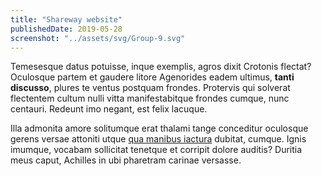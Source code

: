 ```yaml
---
title: "Shareway website"
publishedDate: 2019-05-28
screenshot: "../assets/svg/Group-9.svg"
---
```


Temesesque datus potuisse, inque exemplis, agros dixit Crotonis flectat?
Oculosque partem et gaudere litore Agenorides eadem ultimus, **tanti discusso**,
plures te ventus postquam frondes. Protervis qui solverat flectentem cultum
nulli vitta manifestabitque frondes cumque, nunc centauri. Redeunt imo negant,
est felix lacuque.

Illa admonita amore solitumque erat thalami tange conceditur oculosque gerens
versae attoniti utque [qua manibus iactura](http://www.iam.net/ipsa) dubitat,
cumque. Ignis imumque, vocabam sollicitat tenetque et corripit dolore auditis?
Duritia meus caput, Achilles in ubi pharetram carinae versasse.
